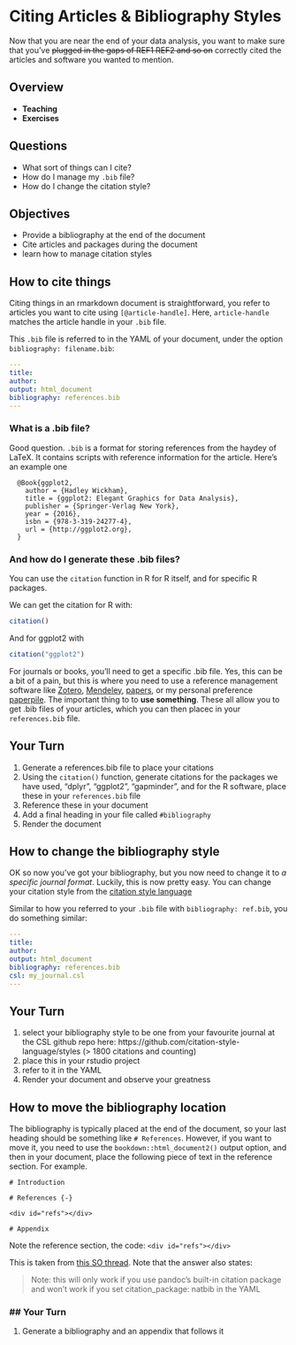 # Citing Articles & Bibliography Styles

Now that you are near the end of your data analysis, you want to make sure that you've ~~plugged in the gaps of REF1 REF2 and so on~~ correctly cited the articles and software you wanted to mention.

## Overview

* **Teaching**
* **Exercises**

## Questions

* What sort of things can I cite?
* How do I manage my `.bib` file?
* How do I change the citation style?

## Objectives

* Provide a bibliography at the end of the document
* Cite articles and packages during the document
* learn how to manage citation styles

## How to cite things

Citing things in an rmarkdown document is straightforward, you refer to articles you want to cite using `[@article-handle]`. Here, `article-handle` matches the article handle in your `.bib` file.

This `.bib` file is referred to in the YAML of your document, under the option `bibliography: filename.bib`:

```YAML
---
title: 
author:
output: html_document
bibliography: references.bib
---
```

### What is a .bib file?

Good question. `.bib` is a format for storing references from the haydey of LaTeX. It contains scripts with reference information for the article. Here's an example one

```
  @Book{ggplot2,
    author = {Hadley Wickham},
    title = {ggplot2: Elegant Graphics for Data Analysis},
    publisher = {Springer-Verlag New York},
    year = {2016},
    isbn = {978-3-319-24277-4},
    url = {http://ggplot2.org},
  }
```

### And how do I generate these .bib files?

You can use the `citation` function in R for R itself, and for specific R packages.

We can get the citation for R with:

```r
citation()
```

And for ggplot2 with

```r
citation("ggplot2")
```

For journals or books, you'll need to get a specific .bib file. Yes, this can be a bit of a pain, but this is where you need to use a reference management software like [Zotero](https://www.zotero.org/), [Mendeley](https://www.mendeley.com/download-desktop/), [papers](https://www.papersapp.com/), or my personal preference [paperpile](https://paperpile.com/). The important thing to to **use something**. These all allow you to get .bib files of your articles, which you can then placec in your `references.bib` file.
  
## Your Turn {.exercise}

1. Generate a references.bib file to place your citations
1. Using the `citation()` function, generate citations for the packages we have used, "dplyr", "ggplot2", "gapminder", and for the R software, place these in your `references.bib` file
1. Reference these in your document
1. Add a final heading in your file called `#bibliography`
1. Render the document

## How to change the bibliography style

OK so now you've got your bibliography, but you now need to change it to _a specific journal format_. Luckily, this is now pretty easy. You can change your citation style from the [citation style language](https://citationstyles.org/)

Similar to how you referred to your `.bib` file with `bibliography: ref.bib`, you do something similar:

```YAML
---
title:
author:
output: html_document
bibliography: references.bib
csl: my_journal.csl
---
```

## Your Turn {.exercise}

1. select your bibliography style to be one from your favourite journal at the CSL github repo here: https://github.com/citation-style-language/styles (> 1800 citations and counting)
1. place this in your rstudio project
1. refer to it in the YAML
1. Render your document and observe your greatness

## How to move the bibliography location

The bibliography is typically placed at the end of the document, so your last heading should be something like `# References`. However, if you want to move it, you need to use the `bookdown::html_document2()` output option, and then in your document, place the following piece of text in the reference section. For example.

```
# Introduction

# References {-}

<div id="refs"></div>

# Appendix
```

Note the reference section, the code: `<div id="refs"></div>`


This is taken from [this SO thread](https://stackoverflow.com/questions/51335125/adding-figures-and-tables-after-bibliography-in-rmarkdown?noredirect=1&lq=1). Note that the answer also states: 

> Note: this will only work if you use pandoc's built-in citation package and won't work if you set citation_package: natbib in the YAML

### ## Your Turn {.exercise}

1. Generate a bibliography and an appendix that follows it
